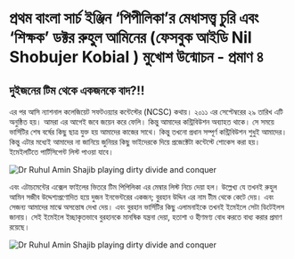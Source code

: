# প্রথম বাংলা সার্চ ইঞ্জিন ‘পিপীলিকা’র মেধাসত্ত্ব চুরি এবং ‘শিক্ষক’ ডক্টর রুহুল আমিনের (ফেসবুক আইডি Nil Shobujer Kobial ) মুখোশ উন্মোচন - প্রমাণ ৪

## দুইজনের টিম থেকে একজনকে বাদ?!!

এর পর আসি ন্যাশনাল কলেজিয়েট সফটওয়্যার কন্টেস্টের (NCSC) কথায়। ২০১১ এর সেপ্টেম্বরের ২৯ তারিখ এটি অনুষ্ঠিত হয়। আমরা এর আগেই জবে জয়েন করে ফেলি। কিন্তু আমাদের কন্ট্রিবিউশন অব্যাহত থাকে। সে সময়ে ভার্সিটির শেষ বর্ষের কিছু ছাত্র যুক্ত হয় আমাদের কাজের সাথে। কিন্তু তখনো প্রধান সম্পূর্ণ কন্ট্রিবিউশন শুধুই আমাদের। কিন্তু এটার মধ্যেই আমাদের না জানিয়ে জুনিয়র কিছু ভাইদেরকে দিয়ে প্রজেক্টেটা কন্টেস্টে শোকেস করা হয়। ইমেইলটিতে পার্টিসিপেন্ট লিস্ট পাওয়া যাবে।

![Dr Ruhul Amin Shajib playing dirty divide and conquer](/static/images/ev4.1.jpg)

এবং এটাচমেন্টের এক্সেল ফাইলের ভিতরে টিম পিপিলিকা এর মেম্বার লিস্ট নিচে দেয়া হল। উল্লেখ্য যে তখনই রুহুল আমিন সজীব উদ্দেশ্যপ্রণোদিত হয়ে দুজন ইনভেন্টরের একজন; বুরহান উদ্দিন এর নাম টীম থেকে কেটে দেয়। এবং সেজন্য আমাদের মাঝে অসন্তোষ দেখা দেয়। এবং বুরহান ভার্সিটির কিছু এলামনাইকে তখনই ইমেইলে সেটা ডিটেইলস জানায়। সেই ইমেইলে ইচ্ছাকৃতভাবে বুরহানকে মানষিক যন্ত্রনা দেয়া, হতাশা ও হীণমণ্য বোধ করতে বাধ্য করার প্রমাণ রয়েছে। 





![Dr Ruhul Amin Shajib playing dirty divide and conquer](/static/images/ev4.2.jpg)


